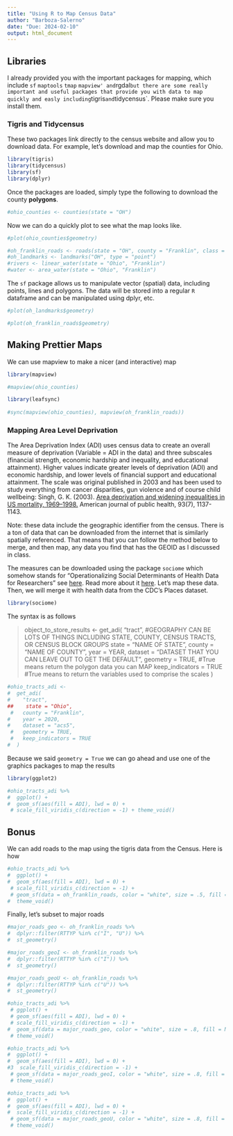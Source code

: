 ```yaml
---
title: "Using R to Map Census Data"
author: "Barboza-Salerno"
date: "Due: 2024-02-10"
output: html_document
---
```


## Libraries

I already provided you with the important packages for mapping, which include `sf` `maptools` `tmap` `mapview' and`rgdal`but there are some really important and useful packages that provide you with data to map quickly and easly including`tigris`and`tidycensus\`. Please make sure you install them.

### Tigris and Tidycensus

These two packages link directly to the census website and allow you to download data. For example, let's download and map the counties for Ohio.

```r
library(tigris)
library(tidycensus)
library(sf)
library(dplyr)
```

Once the packages are loaded, simply type the following to download the county **polygons**.

```r
#ohio_counties <- counties(state = "OH")
```

Now we can do a quickly plot to see what the map looks like.

```r
#plot(ohio_counties$geometry)
```

```r
#oh_franklin_roads <- roads(state = "OH", county = "Franklin", class = "sf")
#oh_landmarks <- landmarks("OH", type = "point")
#rivers <- linear_water(state = "Ohio", "Franklin")
#water <- area_water(state = "Ohio", "Franklin")
```

The `sf` package allows us to manipulate vector (spatial) data, including points, lines and polygons. The data will be stored into a regular `R` dataframe and can be manipulated using dplyr, etc.

```r
#plot(oh_landmarks$geometry)
```

```r
#plot(oh_franklin_roads$geometry)
```

## Making Prettier Maps

We can use mapview to make a nicer (and interactive) map

```r
library(mapview)

#mapview(ohio_counties)
```

```r
library(leafsync)
 
#sync(mapview(ohio_counties), mapview(oh_franklin_roads))
```

### Mapping Area Level Deprivation

The Area Deprivation Index (ADI) uses census data to create an overall measure of deprivation (Variable = ADI in the data) and three subscales (financial strength, economic hardship and inequality, and educational attainment). Higher values indicate greater levels of deprivation (ADI) and economic hardship, and lower levels of financial support and educational attainment. The scale was original published in 2003 and has been used to study everything from cancer disparities, gun violence and of course child wellbeing: Singh, G. K. (2003). [Area deprivation and widening inequalities in US mortality, 1969–1998.](https://www.proquest.com/docview/215095985?pq-origsite=360&parentSessionId=FmiwLVGgA9QcWz5q70vrUmN3xV2FonXcUSbe9tW9Zbk%3D&sourcetype=Scholarly%20Journals) American journal of public health, 93(7), 1137-1143.

Note: these data include the geographic identifier from the census. There is a ton of data that can be downloaded from the internet that is similarly spatially referenced. That means that you can follow the method below to merge, and then map, any data you find that has the GEOID as I discussed in class.

The measures can be downloaded using the package `sociome` which somehow stands for "Operationalizing Social Determinants of Health Data for Researchers" see [here](https://cran.r-project.org/web/packages/sociome/index.html). Read more about it [here](https://github.com/ClevelandClinicQHS/sociome). Let's map these data. Then, we will merge it with health data from the CDC's Places dataset.

```r
library(sociome)
```

The syntax is as follows

> object_to_store_results \<- get_adi( "tract", #GEOGRAPHY CAN BE LOTS OF THINGS INCLUDING STATE, COUNTY, CENSUS TRACTS, OR CENSUS BLOCK GROUPS state = "NAME OF STATE", county = "NAME OF COUNTY", year = YEAR, dataset = "DATASET THAT YOU CAN LEAVE OUT TO GET THE DEFAULT", geometry = TRUE, #True means return the polygon data you can MAP keep_indicators = TRUE #True means to return the variables used to comprise the scales )

```r
#ohio_tracts_adi <- 
#  get_adi(
#    "tract",
##    state = "Ohio",
 #   county = "Franklin",
#    year = 2020,
#    dataset = "acs5",
 #   geometry = TRUE,
 #   keep_indicators = TRUE
#  )
```

Because we said `geometry = True` we can go ahead and use one of the graphics packages to map the results

```r
library(ggplot2)

#ohio_tracts_adi %>%
#  ggplot() +
#  geom_sf(aes(fill = ADI), lwd = 0) +
 # scale_fill_viridis_c(direction = -1) + theme_void()
```

## Bonus

We can add roads to the map using the tigris data from the Census. Here is how

```r
#ohio_tracts_adi %>%
#  ggplot() +
#  geom_sf(aes(fill = ADI), lwd = 0) +
 # scale_fill_viridis_c(direction = -1) + 
 # geom_sf(data = oh_franklin_roads, color = "white", size = .5, fill = NA) +
#  theme_void()
```

Finally, let's subset to major roads

```r

#major_roads_geo <- oh_franklin_roads %>%
#  dplyr::filter(RTTYP %in% c("I", "U")) %>%
#  st_geometry()

#major_roads_geoI <- oh_franklin_roads %>%
#  dplyr::filter(RTTYP %in% c("I")) %>%
#  st_geometry()

#major_roads_geoU <- oh_franklin_roads %>%
#  dplyr::filter(RTTYP %in% c("U")) %>%
#  st_geometry()
```

```r
#ohio_tracts_adi %>%
 # ggplot() +
 # geom_sf(aes(fill = ADI), lwd = 0) +
 # scale_fill_viridis_c(direction = -1) + 
#  geom_sf(data = major_roads_geo, color = "white", size = .8, fill = NA) +
 # theme_void()
```

```r
#ohio_tracts_adi %>%
#  ggplot() +
#  geom_sf(aes(fill = ADI), lwd = 0) +
#3  scale_fill_viridis_c(direction = -1) + 
 # geom_sf(data = major_roads_geoI, color = "white", size = .8, fill = NA) +
 # theme_void()
```

```r
#ohio_tracts_adi %>%
#  ggplot() +
#  geom_sf(aes(fill = ADI), lwd = 0) +
#  scale_fill_viridis_c(direction = -1) + 
 # geom_sf(data = major_roads_geoU, color = "white", size = .8, fill = NA) +
 # theme_void()
```
